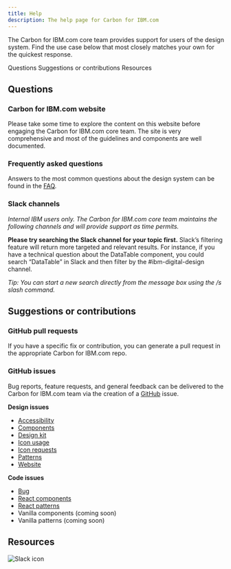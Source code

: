 ```yaml
---
title: Help
description: The help page for Carbon for IBM.com
---
```


<PageDescription>

The Carbon for IBM.com core team provides support for users of the design system. Find the use case below that most closely matches your own for the quickest response.

</PageDescription>

<AnchorLinks>

<AnchorLink>Questions</AnchorLink>
<AnchorLink>Suggestions or contributions</AnchorLink>
<AnchorLink>Resources</AnchorLink>

</AnchorLinks>

## Questions

### Carbon for IBM.com website
Please take some time to explore the content on this website before engaging the Carbon for IBM.com core team. The site is very comprehensive and most of the guidelines and components are well documented.

### Frequently asked questions
Answers to the most common questions about the design system can be found in the [FAQ](/help/faqs).

### Slack channels
_Internal IBM users only. The Carbon for IBM.com core team maintains the following channels and will provide support as time permits._

**Please try searching the Slack channel for your topic first.** Slack’s filtering feature will return more targeted and relevant results. For instance, if you have a technical question about the DataTable component, you could search “DataTable” in Slack and then filter by the #ibm-digital-design channel. 

_Tip: You can start a new search directly from the message box using the /s slash command._

## Suggestions or contributions

### GitHub pull requests
If you have a specific fix or contribution, you can generate a pull request in the appropriate Carbon for IBM.com repo.

### GitHub issues
Bug reports, feature requests, and general feedback can be delivered to the Carbon for IBM.com team via the creation of a [GitHub](https://github.com/carbon-design-system/ibm-dotcom-library/issues/new/choose) issue.

**Design issues**
- [Accessibility](https://github.com/carbon-design-system/ibm-dotcom-library/issues/new/choose)
- [Components](https://github.com/carbon-design-system/ibm-dotcom-library/issues/new/choose)
- [Design kit](https://github.com/carbon-design-system/ibm-dotcom-library-design-kit/issues/new)
- [Icon usage](https://github.com/carbon-design-system/ibm-dotcom-library/issues/new/choose)
- [Icon requests](https://github.com/carbon-design-system/carbon-icons/issues/new)
- [Patterns](https://github.com/carbon-design-system/ibm-dotcom-library/issues/new/choose)
- [Website](https://github.com/carbon-design-system/ibm-dotcom-library-website/issues/new/choose)

**Code issues**
- [Bug](https://github.com/carbon-design-system/ibm-dotcom-library/issues/new?labels=bug&template=bug_report.md)
- [React components](https://github.com/carbon-design-system/ibm-dotcom-library/issues/new/choose)
- [React patterns](https://github.com/carbon-design-system/ibm-dotcom-library/issues/new/choose)
- Vanilla components (coming soon)
- Vanilla patterns (coming soon)

## Resources
<Row className="resource-card-group">
<Column colMd={4} colLg={4} noGutterSm>
    <ResourceCard
      subTitle="For coding and designing questions: #ibm-digital-design"
      aspectRatio="2:1"
      actionIcon="launch"
      href="https://ibm-studios.slack.com/archives/C2PLX8GQ6"
      >

![Slack icon](../../images/icon/slack-mark.svg)

  </ResourceCard>
</Column>
</Row>

